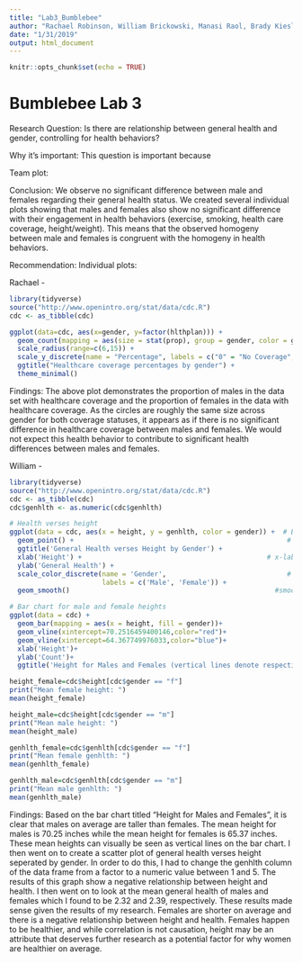 ```yaml
---
title: "Lab3_Bumblebee"
author: "Rachael Robinson, William Brickowski, Manasi Raol, Brady Kiesling"
date: "1/31/2019"
output: html_document
---
```


```r
knitr::opts_chunk$set(echo = TRUE)
```

# Bumblebee Lab 3

Research Question: Is there are relationship between general health and gender, controlling for health behaviors?

Why it's important: This question is important because 

Team plot:

Conclusion: We observe no significant difference between male and females regarding their general health status. We created several individual plots showing that males and females also show no significant difference with their engagement in health behaviors (exercise, smoking, health care coverage, height/weight). This means that the observed homogeny between male and females is congruent with the homogeny in health behaviors.

Recommendation:
Individual plots:
  
Rachael - 
```r
library(tidyverse)
source("http://www.openintro.org/stat/data/cdc.R")
cdc <- as_tibble(cdc)

ggplot(data=cdc, aes(x=gender, y=factor(hlthplan))) +
  geom_count(mapping = aes(size = stat(prop), group = gender, color = gender)) +
  scale_radius(range=c(6,15)) +
  scale_y_discrete(name = "Percentage", labels = c("0" = "No Coverage", "1" = "Coverage")) +
  ggtitle("Healthcare coverage percentages by gender") +
  theme_minimal()

```
Findings: The above plot demonstrates the proportion of males in the data set with healthcare coverage and the proportion of females in the data with healthcare coverage. As the circles are roughly the same size across gender for both coverage statuses, it appears as if there is no significant difference in healthcare coverage between males and females. We would not expect this health behavior to contribute to significant health differences between males and females.

William - 
```r
library(tidyverse)
source("http://www.openintro.org/stat/data/cdc.R")
cdc <- as_tibble(cdc)
cdc$genhlth <- as.numeric(cdc$genhlth)

# Health verses height
ggplot(data = cdc, aes(x = height, y = genhlth, color = gender)) +  # Build a graph
  geom_point() +                                                     # Add a scatter plot
  ggtitle('General Health verses Height by Gender') +                         # Plot title
  xlab('Height') +                                              # x-label title
  ylab('General Health') +                                              # y-lable title
  scale_color_discrete(name = 'Gender',                              # Edit legend
                       labels = c('Male', 'Female')) +
  geom_smooth()                                                   #smooth curve

# Bar chart for male and female heights 
ggplot(data = cdc) + 
  geom_bar(mapping = aes(x = height, fill = gender))+
  geom_vline(xintercept=70.2516459400146,color="red")+
  geom_vline(xintercept=64.367749976033,color="blue")+
  xlab('Height')+
  ylab('Count')+
  ggtitle('Height for Males and Females (vertical lines denote respective means)')

height_female=cdc$height[cdc$gender == "f"]
print("Mean female height: ")
mean(height_female)

height_male=cdc$height[cdc$gender == "m"]
print("Mean male height: ")
mean(height_male)

genhlth_female=cdc$genhlth[cdc$gender == "f"]
print("Mean female genhlth: ")
mean(genhlth_female)

genhlth_male=cdc$genhlth[cdc$gender == "m"]
print("Mean male genhlth: ")
mean(genhlth_male)
```
Findings: Based on the bar chart titled "Height for Males and Females", it is clear that males on average are taller than females. The mean height for males is 70.25 inches while the mean height for females is 65.37 inches. These mean heights can visually be seen as vertical lines on the bar chart. I then went on to create a scatter plot of general health verses height seperated by gender. In order to do this, I had to change the genhlth column of the data frame from a factor to a numeric value between 1 and 5. The results of this graph show a negative relationship between height and health. I then went on to look at the mean general health of males and females which I found to be 2.32 and 2.39, respectively. These results made sense given the results of my research. Females are shorter on average and there is a negative relationship between height and health. Females happen to be healthier, and while correlation is not causation, height may be an attribute that deserves further research as a potential factor for why women are healthier on average.
